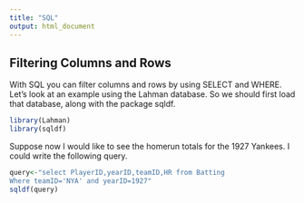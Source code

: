 ```yaml
---
title: "SQL"
output: html_document
---
```


## Filtering Columns and Rows

With SQL you can filter columns and rows by using SELECT and WHERE. Let's look at an example using the Lahman database. So we should first load that database, along with the package sqldf.

```r
library(Lahman)
library(sqldf)
```

Suppose now I would like to see the homerun totals for the 1927 Yankees. I could write the following query.
```r
query<-"select PlayerID,yearID,teamID,HR from Batting
Where teamID='NYA' and yearID=1927"
sqldf(query)

```

